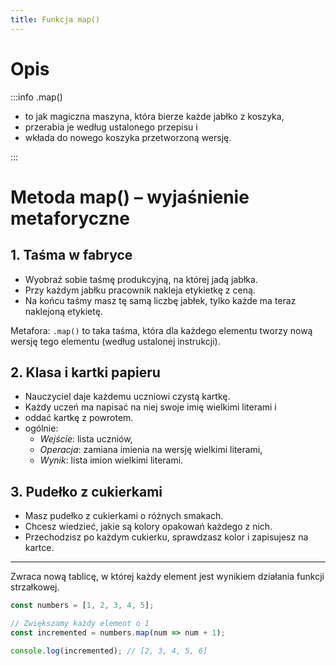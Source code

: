 ```yaml
---
title: Funkcja map()
---
```


# Opis
:::info .map()
- to jak magiczna maszyna, która bierze każde jabłko z koszyka,
- przerabia je według ustalonego przepisu i
- wkłada do nowego koszyka przetworzoną wersję.

:::

# Metoda map() – wyjaśnienie metaforyczne
## 1. Taśma w fabryce
- Wyobraź sobie taśmę produkcyjną, na której jadą jabłka.
- Przy każdym jabłku pracownik nakleja etykietkę z ceną.
- Na końcu taśmy masz tę samą liczbę jabłek, tylko każde ma teraz naklejoną etykietę.

Metafora:
`.map()` to taka taśma, która dla każdego elementu tworzy nową wersję tego elementu (według ustalonej instrukcji).

## 2. Klasa i kartki papieru
- Nauczyciel daje każdemu uczniowi czystą kartkę.
- Każdy uczeń ma napisać na niej swoje imię wielkimi literami i
- oddać kartkę z powrotem.
- ogólnie:
    - *Wejście*: lista uczniów,
    - *Operacja*: zamiana imienia na wersję wielkimi literami,
    - *Wynik*: lista imion wielkimi literami.

## 3. Pudełko z cukierkami
- Masz pudełko z cukierkami o różnych smakach.
- Chcesz wiedzieć, jakie są kolory opakowań każdego z nich.
- Przechodzisz po każdym cukierku, sprawdzasz kolor i zapisujesz na kartce.

----



Zwraca nową tablicę, w której każdy element jest wynikiem działania funkcji strzałkowej.

```javascript
const numbers = [1, 2, 3, 4, 5];

// Zwiększamy każdy element o 1
const incremented = numbers.map(num => num + 1);

console.log(incremented); // [2, 3, 4, 5, 6]
```













